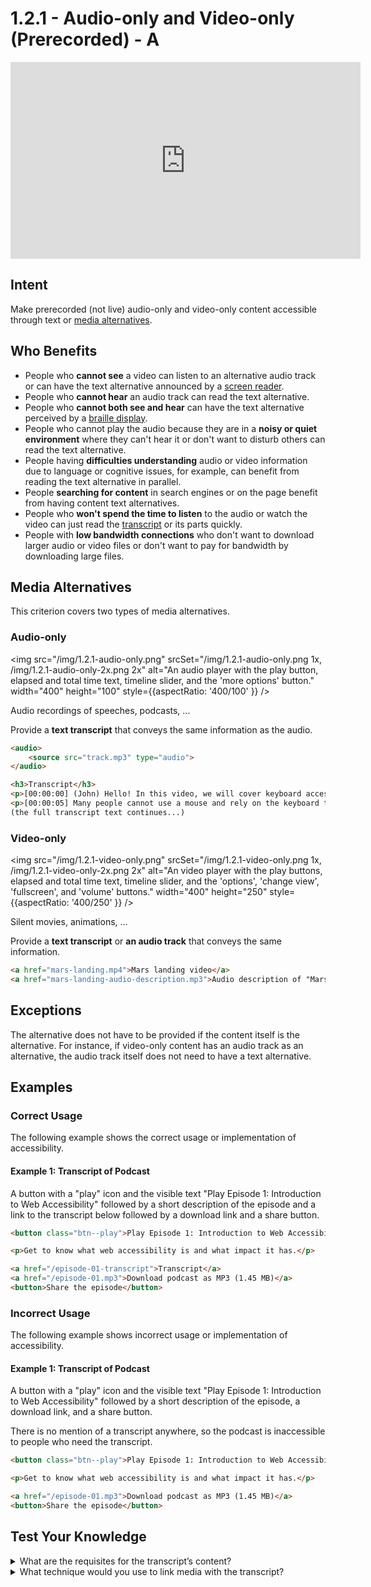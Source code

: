 # 1.2.1 - Audio-only and Video-only (Prerecorded) - A

<iframe width="560" height="315" src="https://www.youtube.com/embed/31LRIj8cIH8" title="1.2.1 - Audio-only and Video-only (Prerecorded) - WCAG Documents" frameBorder="0" allow="accelerometer; autoplay; clipboard-write; encrypted-media; gyroscope; picture-in-picture" allowFullscreen></iframe>

## Intent

Make prerecorded (not live) audio-only and video-only content accessible through text or [media alternatives](/docs/wcag-documents/glossary-of-terms#media-alternative).

## Who Benefits

- People who **cannot see** a video can listen to an alternative audio track or can have the text alternative announced by a [screen reader](/docs/wcag-documents/glossary-of-terms#screen-reader).
- People who **cannot hear** an audio track can read the text alternative.
- People who **cannot both see and hear** can have the text alternative perceived by a [braille display](/docs/wcag-documents/glossary-of-terms#braille-display).
- People who cannot play the audio because they are in a **noisy or quiet environment** where they can't hear it or don't want to disturb others can read the text alternative.
- People having **difficulties understanding** audio or video information due to language or cognitive issues, for example, can benefit from reading the text alternative in parallel.
- People **searching for content** in search engines or on the page benefit from having content text alternatives.
- People who **won't spend the time to listen** to the audio or watch the video can just read the [transcript](/docs/wcag-documents/glossary-of-terms#transcript) or its parts quickly.
- People with **low bandwidth connections** who don't want to download larger audio or video files or don't want to pay for bandwidth by downloading large files.

## Media Alternatives

This criterion covers two types of media alternatives.

### Audio-only

<img src="/img/1.2.1-audio-only.png" srcSet="/img/1.2.1-audio-only.png 1x, /img/1.2.1-audio-only-2x.png 2x" alt="An audio player with the play button, elapsed and total time text, timeline slider, and the 'more options' button." width="400" height="100" style={{aspectRatio: '400/100' }} />

Audio recordings of speeches, podcasts, ...

Provide a **text transcript** that conveys the same information as the audio.

```html
<audio>
	<source src="track.mp3" type="audio">
</audio>

<h3>Transcript</h3>
<p>[00:00:00] (John) Hello! In this video, we will cover keyboard access and visual focus.</p>
<p>[00:00:05] Many people cannot use a mouse and rely on the keyboard to interact with web content.</p>
(the full transcript text continues...)
```

### Video-only

<img src="/img/1.2.1-video-only.png" srcSet="/img/1.2.1-video-only.png 1x, /img/1.2.1-video-only-2x.png 2x" alt="An video player with the play buttons, elapsed and total time text, timeline slider, and the 'options', 'change view', 'fullscreen', and 'volume' buttons." width="400" height="250" style={{aspectRatio: '400/250' }} />

Silent movies, animations, ...

Provide a **text transcript** or **an audio track** that conveys the same information.

```html
<a href="mars-landing.mp4">Mars landing video</a>
<a href="mars-landing-audio-description.mp3">Audio description of "Mars Landing"</a>
```

## Exceptions

The alternative does not have to be provided if the content itself is the alternative.
For instance, if video-only content has an audio track as an alternative, the audio track itself does not need to have a text alternative.

## Examples

### Correct Usage

The following example shows the correct usage or implementation of accessibility.

#### Example 1: Transcript of Podcast

A button with a "play" icon and the visible text "Play Episode 1: Introduction to Web Accessibility" followed by a short description of the episode and a link to the transcript below followed by a download link and a share button.

```html title="Podcast transcript example"
<button class="btn--play">Play Episode 1: Introduction to Web Accessibility</button>

<p>Get to know what web accessibility is and what impact it has.</p>

<a href="/episode-01-transcript">Transcript</a>
<a href="/episode-01.mp3">Download podcast as MP3 (1.45 MB)</a>
<button>Share the episode</button>
```

### Incorrect Usage

The following example shows incorrect usage or implementation of accessibility.

#### Example 1: Transcript of Podcast

A button with a "play" icon and the visible text "Play Episode 1: Introduction to Web Accessibility" followed by a short description of the episode, a download link, and a share button.

There is no mention of a transcript anywhere, so the podcast is inaccessible to people who need the transcript.

```html title="Podcast transcript example"
<button class="btn--play">Play Episode 1: Introduction to Web Accessibility</button>

<p>Get to know what web accessibility is and what impact it has.</p>

<a href="/episode-01.mp3">Download podcast as MP3 (1.45 MB)</a>
<button>Share the episode</button>
```

## Test Your Knowledge

<details>
	<summary><span>What are the requisites for the transcript’s content?</span></summary>
	The transcript must have identified speakers (if there’s more than one) and must cover all dialogues and important sound effects. It may also contain timestamps when necessary.
</details>

<details>
	<summary><span>What technique would you use to link media with the transcript?</span></summary>
	Place a link to the transcript, or put the transcript itself as close as possible to the media content.
</details>
